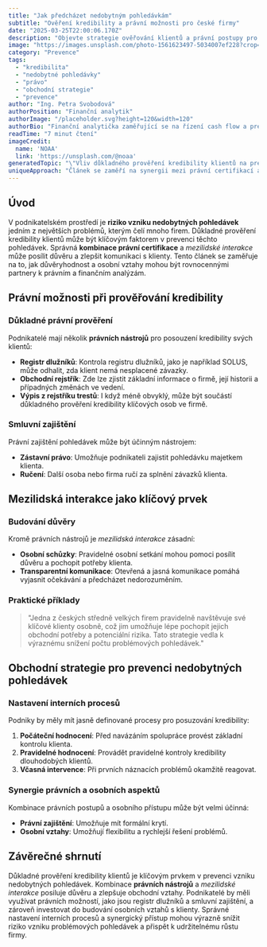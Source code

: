 ```yaml
---
title: "Jak předcházet nedobytným pohledávkám"
subtitle: "Ověření kredibility a právní možnosti pro české firmy"
date: "2025-03-25T22:00:06.170Z"
description: "Objevte strategie ověřování klientů a právní postupy pro prevenci pohledávek."
image: "https://images.unsplash.com/photo-1561623497-5034007ef228?crop=entropy&cs=tinysrgb&fit=max&fm=jpg&ixid=M3w3MjA5MjJ8MHwxfHJhbmRvbXx8fHx8fHx8fDE3NDI5NDAwMDZ8&ixlib=rb-4.0.3&q=80&w=1080"
category: "Prevence"
tags:
  - "kredibilita"
  - "nedobytné pohledávky"
  - "právo"
  - "obchodní strategie"
  - "prevence"
author: "Ing. Petra Svobodová"
authorPosition: "Finanční analytik"
authorImage: "/placeholder.svg?height=120&width=120"
authorBio: "Finanční analytička zaměřující se na řízení cash flow a prevenci platební neschopnosti."
readTime: "7 minut čtení"
imageCredit:
  name: 'NOAA'
  link: 'https://unsplash.com/@noaa'
generatedTopic: "\"Vliv důkladného prověření kredibility klientů na prevenci vzniku nedobytných pohledávek: Právní možnosti a obchodní strategie pro české podniky\""
uniqueApproach: "Článek se zaměří na synergii mezi právní certifikací a mezilidskou interakcí, která posiluje důvěru a komunikaci s klienty. Tento přístup zdůrazňuje lidský faktor v obchodních jednáních a ukazuje, jak důvěryhodnost a osobní vztahy mohou být rovnocennými partnery k právním a finančním analýzám v prevenci vzniku nedobytných pohledávek."
---
```


## Úvod

V podnikatelském prostředí je **riziko vzniku nedobytných pohledávek** jedním z největších problémů, kterým čelí mnoho firem. Důkladné prověření kredibility klientů může být klíčovým faktorem v prevenci těchto pohledávek. Správná **kombinace právní certifikace** a *mezilidské interakce* může posílit důvěru a zlepšit komunikaci s klienty. Tento článek se zaměřuje na to, jak důvěryhodnost a osobní vztahy mohou být rovnocennými partnery k právním a finančním analýzám.

## Právní možnosti při prověřování kredibility

### Důkladné právní prověření

Podnikatelé mají několik **právních nástrojů** pro posouzení kredibility svých klientů:

- **Registr dlužníků**: Kontrola registru dlužníků, jako je například SOLUS, může odhalit, zda klient nemá nesplacené závazky.
- **Obchodní rejstřík**: Zde lze zjistit základní informace o firmě, její historii a případných změnách ve vedení.
- **Výpis z rejstříku trestů**: I když méně obvyklý, může být součástí důkladného prověření kredibility klíčových osob ve firmě.

### Smluvní zajištění

Právní zajištění pohledávek může být účinným nástrojem:

- **Zástavní právo**: Umožňuje podnikateli zajistit pohledávku majetkem klienta.
- **Ručení**: Další osoba nebo firma ručí za splnění závazků klienta.

## Mezilidská interakce jako klíčový prvek

### Budování důvěry

Kromě právních nástrojů je *mezilidská interakce* zásadní:

- **Osobní schůzky**: Pravidelné osobní setkání mohou pomoci posílit důvěru a pochopit potřeby klienta.
- **Transparentní komunikace**: Otevřená a jasná komunikace pomáhá vyjasnit očekávání a předcházet nedorozuměním.

### Praktické příklady

> "Jedna z českých středně velkých firem pravidelně navštěvuje své klíčové klienty osobně, což jim umožňuje lépe pochopit jejich obchodní potřeby a potenciální rizika. Tato strategie vedla k výraznému snížení počtu problémových pohledávek."

## Obchodní strategie pro prevenci nedobytných pohledávek

### Nastavení interních procesů

Podniky by měly mít jasně definované procesy pro posuzování kredibility:

1. **Počáteční hodnocení**: Před navázáním spolupráce provést základní kontrolu klienta.
2. **Pravidelné hodnocení**: Provádět pravidelné kontroly kredibility dlouhodobých klientů.
3. **Včasná intervence**: Při prvních náznacích problémů okamžitě reagovat.

### Synergie právních a osobních aspektů

Kombinace právních postupů a osobního přístupu může být velmi účinná:

- **Právní zajištění**: Umožňuje mít formální krytí.
- **Osobní vztahy**: Umožňují flexibilitu a rychlejší řešení problémů.

## Závěrečné shrnutí

Důkladné prověření kredibility klientů je klíčovým prvkem v prevenci vzniku nedobytných pohledávek. Kombinace **právních nástrojů** a *mezilidské interakce* posiluje důvěru a zlepšuje obchodní vztahy. Podnikatelé by měli využívat právních možností, jako jsou registr dlužníků a smluvní zajištění, a zároveň investovat do budování osobních vztahů s klienty. Správné nastavení interních procesů a synergický přístup mohou výrazně snížit riziko vzniku problémových pohledávek a přispět k udržitelnému růstu firmy.